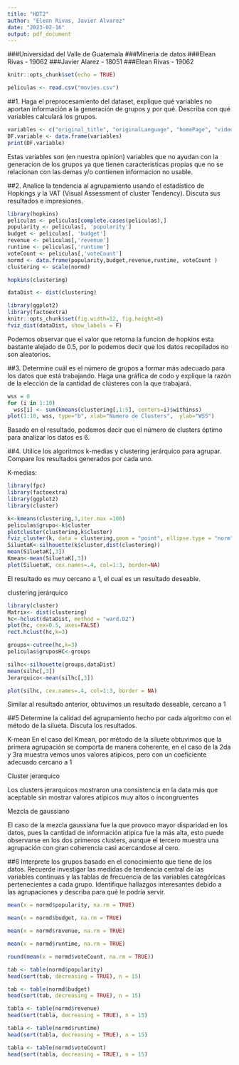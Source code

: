 ```yaml
---
title: "HDT2"
author: "Elean Rivas, Javier Alvarez"
date: "2023-02-16"
output: pdf_document
---
```


###Universidad del Valle de Guatemala
###Mineria de datos
###Elean Rivas - 19062
###Javier Alarez - 18051
###Elean Rivas - 19062


```r
knitr::opts_chunk$set(echo = TRUE)
```

```r
peliculas <- read.csv("movies.csv")
```
##1. Haga el preprocesamiento del dataset, explique qué variables no aportan información a la generación de grupos y por qué. 
    Describa con qué variables calculará los grupos. 
```r
variables <- c("original_title", "originalLanguage", "homePage", "video", "actorsCharacter")
DF.variable <- data.frame(variables)
print(DF.variable)

```
Estas variables son (en nuestra opinion) variables que no ayudan con la generacion de los grupos ya que tienen caracteristicas propias que no se relacionan con las demas y/o contienen informacion no usable.

##2. Analice la tendencia al agrupamiento usando el estadístico de Hopkings y la VAT (Visual Assessment of cluster Tendency). Discuta sus resultados e impresiones. 

```r
library(hopkins)
peliculas <- peliculas[complete.cases(peliculas),]
popularity <- peliculas[, 'popularity']
budget <- peliculas[, 'budget']
revenue <- peliculas[,'revenue']
runtime <- peliculas[,'runtime']
voteCount <- peliculas[,'voteCount']
normd <- data.frame(popularity,budget,revenue,runtime, voteCount )
clustering <- scale(normd)

hopkins(clustering)

dataDist <- dist(clustering)
```

```r
library(ggplot2)
library(factoextra) 
knitr::opts_chunk$set(fig.width=12, fig.height=8) 
fviz_dist(dataDist, show_labels = F)

```

Podemos observar que el valor que retorna la funcion de hopkins esta bastante alejado de 0.5, por lo podemos decir que los datos recopilados no son aleatorios. 


##3. Determine cuál es el número de grupos a formar más adecuado para los datos que está trabajando. 
    Haga una gráfica de codo y explique la razón de la elección de la cantidad de clústeres con la que trabajará. 
  
```r
wss = 0
for (i in 1:10)
  wss[i] <- sum(kmeans(clustering[,1:5], centers=i)$withinss)
plot(1:10, wss, type="b", xlab="Numero de Clusters",  ylab="WSS")
```

Basado en el resultado, podemos decir que el número de clusters óptimo para analizar los datos es 6.


##4. Utilice  los  algoritmos  k-medias  y  clustering  jerárquico  para  agrupar.  Compare  los  resultados generados por cada uno. 

K-medias:
```r
library(fpc)
library(factoextra)
library(ggplot2)
library(cluster)

k<-kmeans(clustering,3,iter.max =100)
peliculas$grupo<-k$cluster
plotcluster(clustering,k$cluster) 
fviz_cluster(k, data = clustering,geom = "point", ellipse.type = "norm")
SiluetaK<-silhouette(k$cluster,dist(clustering))
mean(SiluetaK[,3]) 
Kmean<-mean(SiluetaK[,3]) 
plot(SiluetaK, cex.names=.4, col=1:3, border=NA)
```

El resultado es muy cercano a 1, el cual es un resultado deseable.

clustering  jerárquico 

```r
library(cluster)
Matrix<- dist(clustering)
hc<-hclust(dataDist, method = "ward.D2")
plot(hc, cex=0.5, axes=FALSE)
rect.hclust(hc,k=3)

groups<-cutree(hc,k=3)
peliculas$gruposHC<-groups

silhc<-silhouette(groups,dataDist)
mean(silhc[,3]) 
Jerarquico<-mean(silhc[,3])

plot(silhc, cex.names=.4, col=1:3, border = NA)
```

Similar al resultado anterior, obtuvimos un resultado deseable, cercano a 1

##5 Determine la calidad del agrupamiento hecho por cada algoritmo con el método de la silueta. Discuta los resultados. 


K-mean
En el caso del Kmean, por método de la siluete obtuvimos que la primera agrupación se comporta de manera coherente, en el caso de la 2da y 3ra muestra vemos unos valores atipicos, pero con un coeficiente adecuado cercano a 1


Cluster jerarquico



Los clusters jerarquicos mostraron una consistencia en la data más que aceptable sin mostrar valores atípicos muy altos o incongruentes

Mezcla de gaussiano

El caso de la mezcla gaussiana fue la que provoco mayor disparidad en los datos, pues la cantidad de información atípica fue la más alta, esto puede observarse en los dos primeros clusters, aunque el tercero muestra una agrupación con gran coherencia casi acercandose al cero.



##6 Interprete  los  grupos  basado  en  el  conocimiento  que  tiene  de  los  datos.  Recuerde  investigar  las medidas de tendencia central de las variables             continuas y las tablas de frecuencia de las variables categóricas pertenecientes a cada grupo. Identifique hallazgos interesantes debido a las 
    agrupaciones y describa para qué le podría servir. 
    
```r
mean(x = normd$popularity, na.rm = TRUE)
```


```r
mean(x = normd$budget, na.rm = TRUE)
```


```r
mean(x = normd$revenue, na.rm = TRUE)
```

```r
mean(x = normd$runtime, na.rm = TRUE)
```


```r
round(mean(x = normd$voteCount, na.rm = TRUE))
```


```r
tab <- table(normd$popularity)
head(sort(tab, decreasing = TRUE), n = 15)
```


```r
tab <- table(normd$budget)
head(sort(tab, decreasing = TRUE), n = 15)
```


```r
tabla <- table(normd$revenue)
head(sort(tabla, decreasing = TRUE), n = 15)
```


```r
tabla <- table(normd$runtime)
head(sort(tabla, decreasing = TRUE), n = 15)
```


```r
tabla <- table(normd$voteCount)
head(sort(tabla, decreasing = TRUE), n = 15)
```
